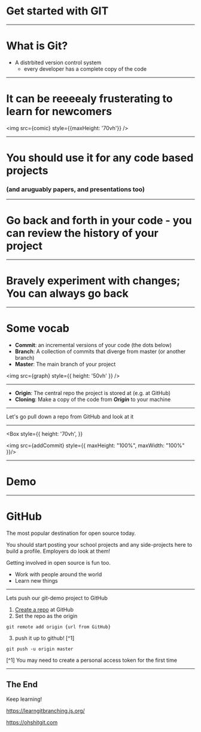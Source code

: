 

# Get started with GIT

---

# What is Git? 

- A distrbited version control system
  - every developer has a complete copy of the code

---

# It can be reeeealy frusterating to learn for newcomers

<img src={comic} style={{maxHeight: '70vh'}} />

---

# You should use it for any code based projects

### (and aruguably papers, and presentations too)

---

# Go back and forth in your code - you can review the history of your project

---

# Bravely experiment with changes; You can always go back

---

# Some vocab

- **Commit**: an incremental versions of your code (the dots below)
- **Branch**: A collection of commits that diverge from master (or another branch)
- **Master**: The main branch of your project

<img src={graph} style={{ height: '50vh' }} />

---

- **Origin**: The central repo the project is stored at (e.g. at GitHub)
- **Cloning**: Make a copy of the code from ***Origin*** to your machine

---

Let's go pull down a repo from GitHub and look at it




---

<Box
style={{
      height: '70vh',
}}
>
<img src={addCommit} style={{
  maxHeight: "100%", 
  maxWidth: "100%" 
}}/>
</Box>

---

# Demo

---

# GitHub

The most popular destination for open source today. 

You should start posting your school projects and any side-projects here to build a profile. Employers do look at them!

Getting involved in open source is fun too.
  - Work with people around the world
  - Learn new things

---

Lets push our git-demo project to GitHub

1. [Create a repo](https://github.com/new) at GitHub
2. Set the repo as the origin

`git remote add origin {url from GitHub}`

3. push it up to github! [^1]

`git push -u origin master`

[^1] You may need to create a personal access token for the first time

---

## The End

Keep learning!

https://learngitbranching.js.org/

https://ohshitgit.com